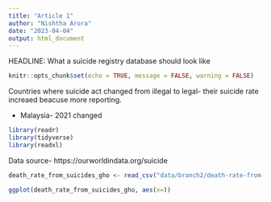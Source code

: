 ```yaml
---
title: "Article 1"
author: "Nishtha Arora"
date: "2023-04-04"
output: html_document
---
```

HEADLINE: What a suicide registry database should look like

```r
knitr::opts_chunk$set(echo = TRUE, message = FALSE, warning = FALSE)
```

Countries where suicide act changed from illegal to legal- their suicide rate increaed beacuse more reporting.

- Malaysia- 2021 changed

```r
library(readr)
library(tidyverse)
library(readxl)
```

Data source- https://ourworldindata.org/suicide

```r
death_rate_from_suicides_gho <- read_csv("data/branch2/death-rate-from-suicides-gho.csv")
```

```r
ggplot(death_rate_from_suicides_gho, aes(x=))
```

```r
```


